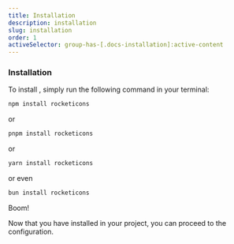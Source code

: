 ```yaml
---
title: Installation
description: installation
slug: installation
order: 1
activeSelector: group-has-[.docs-installation]:active-content
---
```



### Installation

To install <RocketIconsTextDefault />, simply run the following command in your terminal:

```bash
npm install rocketicons
```

or

```bash
pnpm install rocketicons
```

or

```bash
yarn install rocketicons
```

or even

```bash
bun install rocketicons
```

Boom!

Now that you have installed <RocketIconsTextDefault /> in your project, you can proceed to the configuration.
